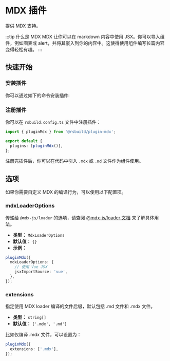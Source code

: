 # MDX 插件

提供 [MDX](https://mdxjs.com/) 支持。

:::tip 什么是 MDX
MDX 让你可以在 markdown 内容中使用 JSX。你可以导入组件，例如图表或 alert，并将其嵌入到你的内容中。这使得使用组件编写长篇内容变得轻松有趣。
:::

## 快速开始

### 安装插件

你可以通过如下的命令安装插件:


<PackageManagerTabs command="add @rsbuild/plugin-mdx -D" />

### 注册插件

你可以在 `rsbuild.config.ts` 文件中注册插件：

```ts title="rsbuild.config.ts"
import { pluginMdx } from '@rsbuild/plugin-mdx';

export default {
  plugins: [pluginMdx()],
};
```

注册完插件后，你可以在代码中引入 `.mdx` 或 `.md` 文件作为组件使用。

## 选项

如果你需要自定义 MDX 的编译行为，可以使用以下配置项。

### mdxLoaderOptions

传递给 `@mdx-js/loader` 的选项，请查阅 [@mdx-js/loader 文档](https://www.npmjs.com/package/@mdx-js/loader) 来了解具体用法。

- **类型：** `MdxLoaderOptions`
- **默认值：** `{}`
- **示例：**

```ts
pluginMdx({
  mdxLoaderOptions: {
    // 使用 Vue JSX
    jsxImportSource: 'vue',
  },
});
```

### extensions

指定使用 MDX loader 编译的文件后缀，默认包括 .md 文件和 .mdx 文件。

- **类型：** `string[]`
- **默认值：** `['.mdx', '.md']`

比如仅编译 .mdx 文件，可以设置为：

```ts
pluginMdx({
  extensions: ['.mdx'],
});
```

